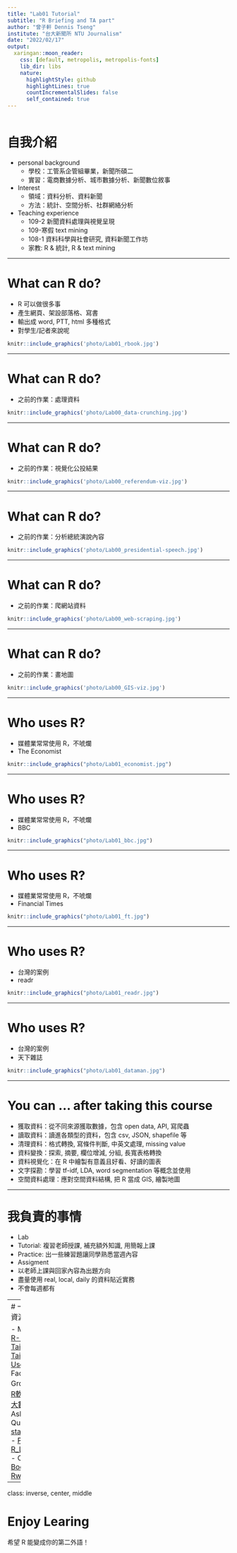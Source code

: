 ```yaml
---
title: "Lab01 Tutorial"
subtitle: "R Briefing and TA part"
author: "曾子軒 Dennis Tseng"
institute: "台大新聞所 NTU Journalism"
date: "2022/02/17"
output:
  xaringan::moon_reader:
    css: [default, metropolis, metropolis-fonts]
    lib_dir: libs
    nature:
      highlightStyle: github
      highlightLines: true
      countIncrementalSlides: false
      self_contained: true
---
```

<style type="text/css">

.remark-slide-content {
    padding: 1em 1em 1em 1em;
    font-size: 28px;
}

.my-one-page-font {
  padding: 1em 1em 1em 1em;
  font-size: 20px;
  /*xaringan::inf_mr()*/
}

</style>

```r

```

# 自我介紹

<ul>
<li>personal background
    <ul>
    <li>學校：工管系企管組畢業，新聞所碩二</li>
    <li>實習：電商數據分析、城市數據分析、新聞數位敘事</li>
    </ul>
<li>Interest
    <ul>
    <li>領域：資料分析、資料新聞</li>
    <li>方法：統計、空間分析、社群網絡分析</li>
    </ul>
<li>Teaching experience
    <ul>
    <li>109-2 新聞資料處理與視覺呈現</li>
    <li>109-寒假 text mining</li>
    <li>108-1 資料科學與社會研究, 資料新聞工作坊</li>
    <li>家教: R & 統計, R & text mining</li>
    </ul>
</ul>

---

# What can R do?

- R 可以做很多事
- 產生網頁、架設部落格、寫書
- 輸出成 word, PTT, html 多種格式
- 對學生/記者來說呢

```r
knitr::include_graphics('photo/Lab01_rbook.jpg')
```

---

# What can R do?

- 之前的作業：處理資料

```r
knitr::include_graphics('photo/Lab00_data-crunching.jpg')
```

---

# What can R do?

- 之前的作業：視覺化公投結果

```r
knitr::include_graphics('photo/Lab00_referendum-viz.jpg')
```

---

# What can R do?

- 之前的作業：分析總統演說內容

```r
knitr::include_graphics('photo/Lab00_presidential-speech.jpg')
```

---

# What can R do?

- 之前的作業：爬網站資料

```r
knitr::include_graphics('photo/Lab00_web-scraping.jpg')
```

---

# What can R do?

- 之前的作業：畫地圖

```r
knitr::include_graphics('photo/Lab00_GIS-viz.jpg')
```

---

# Who uses R?

- 媒體業常常使用 R，不唬爛
- The Economist

```r
knitr::include_graphics("photo/Lab01_economist.jpg")
```

---

# Who uses R?

- 媒體業常常使用 R，不唬爛
- BBC

```r
knitr::include_graphics("photo/Lab01_bbc.jpg")
```

---

# Who uses R?

- 媒體業常常使用 R，不唬爛
- Financial Times

```r
knitr::include_graphics("photo/Lab01_ft.jpg")
```

---

# Who uses R?

- 台灣的案例
- readr

```r
knitr::include_graphics("photo/Lab01_readr.jpg")
```
---

# Who uses R?

- 台灣的案例
- 天下雜誌

```r
knitr::include_graphics("photo/Lab01_dataman.jpg")
```

---

# You can ... after taking this course

- 獲取資料：從不同來源獲取數據，包含 open data, API, 寫爬蟲 
- 讀取資料：讀進各類型的資料，包含 csv, JSON, shapefile 等
- 清理資料：格式轉換, 寫條件判斷, 中英文處理, missing value
- 資料變換：探索, 摘要, 欄位增減, 分組, 長寬表格轉換
- 資料視覺化：在 R 中繪製有意義且好看、好讀的圖表
- 文字探勘：學習 tf-idf, LDA, word segmentation 等概念並使用
- 空間資料處理：應對空間資料結構, 把 R 當成 GIS, 繪製地圖

---

# 我負責的事情

- Lab
 - Tutorial: 複習老師授課, 補充額外知識, 用簡報上課
 - Practice: 出一些練習題讓同學熟悉當週內容
- Assigment
 - 以老師上課與回家內容為出題方向
 - 盡量使用 real, local, daily 的資料貼近實務
 - 不會每週都有

---
# 一些不錯的資源 

- Meetup
 - [R-Ladies Taipei](https://www.facebook.com/groups/RLadiesTaipei/permalink/2305950439482020)
 - [Taiwan R User Group](https://www.meetup.com/Taiwan-R/)
- Facebook Group
 - [台灣R軟體Club](https://www.facebook.com/groups/1210634969026548)
 - [大數俱樂部](https://www.facebook.com/groups/242102892820317)
- Asking Questions
 - [stackoverflow](https://stackoverflow.com/)
 - [PTT R_Language](https://www.ptt.cc/bbs/R_Language/index.html)
- Other
 - [Bookdown](https://bookdown.org/)
 - [Rweekly](https://rweekly.org/)

---

class: inverse, center, middle

# Enjoy Learing 

希望 R 能變成你的第二外語！



